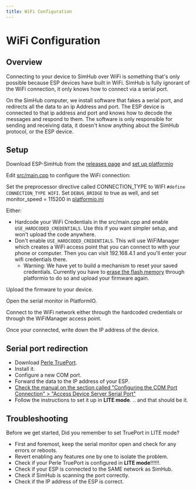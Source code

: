 ```yaml
---
title: WiFi Configuration
---
```


# WiFi Configuration

## Overview
Connecting to your device to SimHub over WiFi is something that's only possible because ESP devices have built in WiFi.
SimHub is fully ignorant of the WiFi connection, it only knows how to connect via a serial port.

On the SimHub computer, we install software that fakes a serial port, and redirects all the data to an ip Address and port.
The ESP device is connected to that ip address and port and knows how to decode the messages and respond to them. The software is only 
responsible for sending and receiving data, it doesn't know anything about the SimHub protocol, or the ESP device.

## Setup
Download ESP-SimHub from the [releases page](https://github.com/eCrowneEng/ESP-SimHub/releases) and [set up platformio](/esp-simhub/getting-started)

Edit [src/main.cpp](https://github.com/eCrowneEng/ESP-SimHub/blob/main/src/main.cpp) to configure the WiFi connection:

Set the preprocessor directive called CONNECTION_TYPE to WIFI `#define CONNECTION_TYPE WIFI`. Set `DEBUG_BRIDGE` to true as well, and set monitor_speed = 115200 in [platformio.ini](https://github.com/eCrowneEng/ESP-SimHub/blob/main/platformio.ini)

Either:
- Hardcode your WiFi Credentials in the src/main.cpp and enable `USE_HARDCODED_CREDENTIALS`. Use this if you want simpler setup, and won't upload the code anywhere.
- Don't enable `USE_HARDCODED_CREDENTIALS`. This will use WiFiManager which creates a WiFi access point that you can connect to with your phone or computer. Then you can visit 192.168.4.1 and you'll enter your wifi credentials there.
  - Warning: We have yet to build a mechanism to reset your saved credentials. Currently you have to [erase the flash memory](https://community.platformio.org/t/how-to-erase-flash/24465/5) through platformio to do so and upload your firmware again.

Upload the firmware to your device.

Open the serial monitor in PlatformIO.

Connect to the WiFi network either through the hardcoded credentials or through the WiFiManager access point.

Once your connected, write down the IP address of the device.

## Serial port redirection
- Download [Perle TruePort](https://www.perle.com/downloads/trueport.shtml). 
- Install it. 
- Configure a new COM port. 
- Forward the data to the IP address of your ESP. 
- [Check the manual on the section called "Configuring the COM Port Connection" > "Access Device Server Serial Port"](https://www.perle.com/downloads/drivers/trueport/windows/windows_ug.pdf) 
- Follow the instructions to set it up in **LITE mode**. .. and that should be it.

## Troubleshooting
Before we get started, Did you remember to set TruePort in LITE mode?

- First and foremost, keep the serial monitor open and check for any errors or reboots.
- Revert enabling any features one by one to isolate the problem.
- Check if your Perle TruePort is configured in **LITE mode**!!!!!!.
- Check if your ESP is connected to the SAME network as SimHub.
- Check if SimHub is scanning the port correctly.
- Check if the IP address of the ESP is correct.
